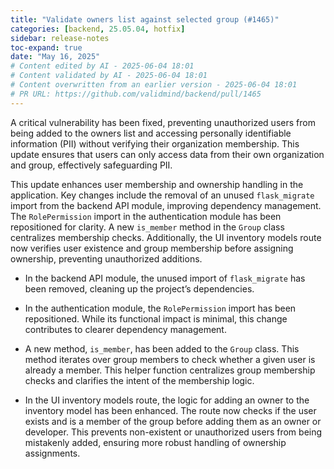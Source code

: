 ```yaml
---
title: "Validate owners list against selected group (#1465)"
categories: [backend, 25.05.04, hotfix]
sidebar: release-notes
toc-expand: true
date: "May 16, 2025"
# Content edited by AI - 2025-06-04 18:01
# Content validated by AI - 2025-06-04 18:01
# Content overwritten from an earlier version - 2025-06-04 18:01
# PR URL: https://github.com/validmind/backend/pull/1465
---
```


A critical vulnerability has been fixed, preventing unauthorized users from being added to the owners list and accessing personally identifiable information (PII) without verifying their organization membership. This update ensures that users can only access data from their own organization and group, effectively safeguarding PII.

This update enhances user membership and ownership handling in the application. Key changes include the removal of an unused `flask_migrate` import from the backend API module, improving dependency management. The `RolePermission` import in the authentication module has been repositioned for clarity. A new `is_member` method in the `Group` class centralizes membership checks. Additionally, the UI inventory models route now verifies user existence and group membership before assigning ownership, preventing unauthorized additions.

- In the backend API module, the unused import of `flask_migrate` has been removed, cleaning up the project's dependencies.

- In the authentication module, the `RolePermission` import has been repositioned. While its functional impact is minimal, this change contributes to clearer dependency management.

- A new method, `is_member`, has been added to the `Group` class. This method iterates over group members to check whether a given user is already a member. This helper function centralizes group membership checks and clarifies the intent of the membership logic.

- In the UI inventory models route, the logic for adding an owner to the inventory model has been enhanced. The route now checks if the user exists and is a member of the group before adding them as an owner or developer. This prevents non-existent or unauthorized users from being mistakenly added, ensuring more robust handling of ownership assignments.